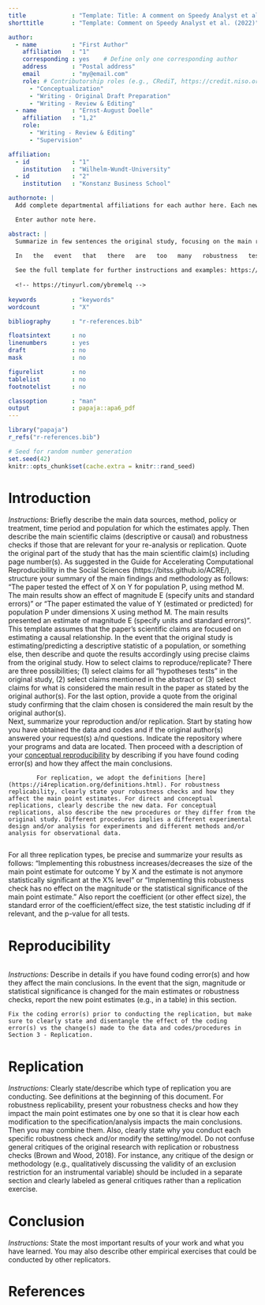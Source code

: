 ```yaml
---
title             : "Template: Title: A comment on Speedy Analyst et al. (2022)"
shorttitle        : "Template: Comment on Speedy Analyst et al. (2022)"

author: 
  - name          : "First Author"
    affiliation   : "1"
    corresponding : yes    # Define only one corresponding author
    address       : "Postal address"
    email         : "my@email.com"
    role: # Contributorship roles (e.g., CRediT, https://credit.niso.org/)
      - "Conceptualization"
      - "Writing - Original Draft Preparation"
      - "Writing - Review & Editing"
  - name          : "Ernst-August Doelle"
    affiliation   : "1,2"
    role:
      - "Writing - Review & Editing"
      - "Supervision"

affiliation:
  - id            : "1"
    institution   : "Wilhelm-Wundt-University"
  - id            : "2"
    institution   : "Konstanz Business School"

authornote: |
  Add complete departmental affiliations for each author here. Each new line herein must be indented, like this line.

  Enter author note here.

abstract: |
  Summarize in few sentences the original study, focusing on the main results in the original abstract in terms of word claim which you attempt to reproduce or replicate. Provide information, if relevant, on the magnitude and statistical significance of the main results. Then report all your reproduction and replication results.
  
  In   the   event   that   there   are   too   many   robustness   tests   per   claim   to   report   themindividually in the Abstract, then report a summary measure such as the fraction of tests that replicates (i.e., statistically significant in the same direction as the original result) for each claim and the average relative size of the tests for each claim (or the average of these measures across the clams if there are also too many claims being reproduced or replicated to report them individually in the Abstract)

  See the full template for further instructions and examples: https://osf.io/j2qrx
  
  <!-- https://tinyurl.com/ybremelq -->
  
keywords          : "keywords"
wordcount         : "X"

bibliography      : "r-references.bib"

floatsintext      : no
linenumbers       : yes
draft             : no
mask              : no

figurelist        : no
tablelist         : no
footnotelist      : no

classoption       : "man"
output            : papaja::apa6_pdf
---
```


```r
library("papaja")
r_refs("r-references.bib")
```

```r
# Seed for random number generation
set.seed(42)
knitr::opts_chunk$set(cache.extra = knitr::rand_seed)
```

# Introduction

  <!-- Remove the introduction heading to be in line with APA style -->
  <!-- This template only contains general instructions - refer to https://osf.io/j2qrx for examples and details -->

*Instructions:* Briefly describe the main data sources, method, policy or treatment, time period and population for which the estimates apply. Then describe the main scientific claims (descriptive or causal) and robustness checks if those that are relevant for your re-analysis or replication. Quote the original part of the study that has the main scientific claim(s) including page number(s). As suggested in the Guide for Accelerating Computational Reproducibility in the Social Sciences (https://bitss.github.io/ACRE/), structure your summary of the main findings and methodology as follows: "The paper tested the effect of X on Y for population P, using method M. The main results show an effect of magnitude E (specify units and standard errors)" or "The paper estimated the value of Y (estimated or predicted) for population P under dimensions X using method M. The main results presented an estimate of magnitude E (specify units and standard errors)". This template assumes that the paper’s scientific claims are focused on estimating a causal relationship. In the event that the original study is estimating/predicting a descriptive statistic of a population, or something else, then describe and quote the results accordingly using precise claims from the original study.
How to select claims to reproduce/replicate? There are three possibilities; (1) select claims for all "hypotheses tests" in the original study, (2) select claims mentioned in the abstract or (3) select claims for what is considered the main result in the paper as stated by the original author(s). For the last option, provide a quote from the original study confirming that the claim chosen is considered the main result by the original author(s).       	
	Next, summarize your reproduction and/or replication. Start by stating how you have obtained the data and codes and if the original author(s) answered your request(s) a/nd questions. Indicate the repository where your programs and data are located. Then proceed with a description of your [conceptual reproducibility](https://i4replication.org/definitions.html) by describing if you have found coding error(s) and how they affect the main conclusions.
	
        	For replication, we adopt the definitions [here](https://i4replication.org/definitions.html). For robustness replicability, clearly state your robustness checks and how they affect the main point estimates. For direct and conceptual replications, clearly describe the new data. For conceptual replications, also describe the new procedures or they differ from the original study. Different procedures implies a different experimental design and/or analysis for experiments and different methods and/or analysis for observational data.
        	
For all three replication types, be precise and summarize your results as follows: “Implementing this robustness increases/decreases the size of the main point estimate for outcome Y by X and the estimate is not anymore statistically significant at the X% level ” or "Implementing this robustness check has no effect on the magnitude or the statistical significance of the main point estimate." Also report the coefficient (or other effect size), the standard error of the coefficient/effect size, the test statistic including df if relevant, and the p-value for all tests.

# Reproducibility

```r

```


*Instructions:* Describe in details if you have found coding error(s) and how they affect the main conclusions. In the event that the sign, magnitude or statistical significance is changed for the main estimates or robustness checks, report the new point estimates (e.g., in a table) in this section.

	Fix the coding error(s) prior to conducting the replication, but make sure to clearly state and disentangle the effect of the coding error(s) vs the change(s) made to the data and codes/procedures in Section 3 - Replication.

# Replication

*Instructions:* Clearly state/describe which type of replication you are conducting. See definitions at the beginning of this document. For robustness replicability, present your robustness checks and how they impact the main point estimates one by one so that it is clear how each modification to the specification/analysis impacts the main conclusions. Then you may combine them. Also, clearly state why you conduct each specific robustness check and/or modify the setting/model.
	Do not confuse general critiques of the original research with replication or robustness checks (Brown and Wood, 2018). For instance, any critique of the design or methodology (e.g., qualitatively discussing the validity of an exclusion restriction for an instrumental variable) should be included in a separate section and clearly labeled as general critiques rather than a replication exercise.


# Conclusion

*Instructions:* State the most important results of your work and what you have learned. You may also describe other empirical exercises that could be conducted by other replicators.


\newpage

# References

::: {#refs custom-style="Bibliography"}
:::



